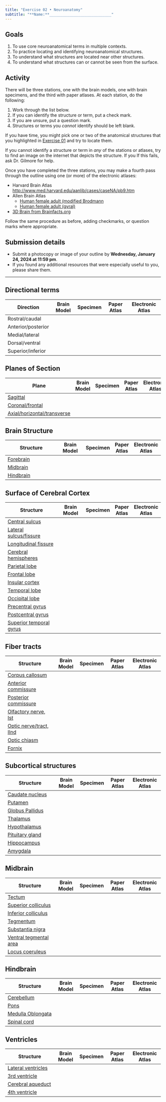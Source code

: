 ```yaml
---
title: "Exercise 02 • Neuroanatomy"
subtitle: "**Name:**____________________________"
---
```


## Goals

1. To use core neuroanatomical terms in multiple contexts.
2. To practice locating and identifying neuroanatomical structures.
3. To understand what structures are located near other structures.
4. To understand what structures can or cannot be seen from the surface.

## Activity

There will be three stations, one with the brain models, one with brain specimens, and the third with paper atlases.
At each station, do the following:

1. Work through the list below.
2. If you can identify the structure or term, put a check mark.
3. If you are unsure, put a question mark.
4. Structures or terms you *cannot* identify should be left blank.

::: {.callout-note}

If you have time, you might pick one or two of the anatomical structures that you highlighted in [Exercise 01](ex01.qmd) and try to locate them.

If you cannot identify a structure or term in *any* of the stations or atlases, try to find an image on the internet that depicts the structure.
If you 
If this fails, ask Dr. Gilmore for help.

:::

Once you have completed the three stations, you may make a fourth pass through the outline using one (or more) of the electronic atlases:

- Harvard Brain Atlas <http://www.med.harvard.edu/aanlib/cases/caseNA/pb9.htm>
- Allen Brain Atlas
  - [Human female adult (modified Brodmann](http://atlas.brain-map.org/atlas?atlas=265297126#atlas=265297126&plate=112360888&structure=10390&x=40320&y=46976&zoom=-7&resolution=124.49&z=3)
  - [Human female adult (gyral)](http://atlas.brain-map.org/atlas?atlas=138322605#atlas=138322605&plate=112360888&structure=10390&x=40320&y=46976&zoom=-7&resolution=124.49&z=3)
- [3D Brain from Brainfacts.org](https://www.brainfacts.org/3d-brain#intro=false&focus=Brain)
  
Follow the same procedure as before, adding checkmarks, or question marks where appropriate.

## Submission details

- Submit a photocopy or image of your outline by [**Wednesday, January 24, 2024 at 11:59 pm**]{.orange_due}.
- If you found any additional resources that were especially useful to you, please share them.

---

## Directional terms

| Direction          | Brain Model | Specimen | Paper Atlas | Electronic Atlas |
|--------------------|-------------|----------|-------------|------------------|
| Rostral/caudal     |             |          |             |                  |
| Anterior/posterior |             |          |             |                  |
| Medial/lateral     |             |          |             |                  |
| Dorsal/ventral     |             |          |             |                  |
| Superior/inferior  |             |          |             |                  |


## Planes of Section

| Plane                      | Brain Model | Specimen | Paper Atlas | Electronic Atlas |
|----------------------------|-------------|----------|-------|--------------|
| [Sagittal](https://en.wikipedia.org/wiki/Sagittal_plane)                   |             |          |       | |
| [Coronal/frontal](https://en.wikipedia.org/wiki/Coronal_plane) |             |          |       | |
| [Axial/horizontal/transverse](https://en.wikipedia.org/wiki/Transverse_plane)           |             |          |       | |

## Brain Structure

| Structure                  | Brain Model | Specimen | Paper Atlas | Electronic Atlas |
|----------------------------|-------------|----------|-------|--------------|
| [Forebrain](https://en.wikipedia.org/wiki/Prosencephalon)                  |             |          |       | |
| [Midbrain](https://en.wikipedia.org/wiki/Midbrain)                   |             |          |       | |
| [Hindbrain](https://en.wikipedia.org/wiki/Rhombencephalon)                  |             |          |       | |

## Surface of Cerebral Cortex

| Structure                  | Brain Model | Specimen | Paper Atlas | Electronic Atlas |
|----------------------------|-------------|----------|-------|--------------|
| [Central sulcus](https://en.wikipedia.org/wiki/Central_sulcus)             |             |          |       | |
| [Lateral sulcus/fissure](https://en.wikipedia.org/wiki/Lateral_sulcus)     |             |          |       | |
| [Longitudinal fissure](https://en.wikipedia.org/wiki/Medial_longitudinal_fissure)       |             |          |       | |
| [Cerebral hemispheres](https://en.wikipedia.org/wiki/Cerebral_hemisphere)       |             |          |       | |
| [Parietal lobe](https://en.wikipedia.org/wiki/Parietal_lobe)              |             |          |       | |
| [Frontal lobe](https://en.wikipedia.org/wiki/Frontal_lobe)               |             |          |       | |
| [Insular cortex](https://en.wikipedia.org/wiki/Insular_cortex)             |             |          |       | |
| [Temporal lobe](https://en.wikipedia.org/wiki/Temporal_lobe)              |             |          |       | |
| [Occipital lobe](https://en.wikipedia.org/wiki/Occipital_lobe)             |             |          |       | |
| [Precentral gyrus](https://en.wikipedia.org/wiki/Precentral_gyrus)           |             |          |       | |
| [Postcentral gyrus](https://en.wikipedia.org/wiki/Postcentral_gyrus)          |             |          |       | |
| [Superior temporal gyrus](https://en.wikipedia.org/wiki/Superior_temporal_gyrus)    |             |          |       | |

## Fiber tracts

| Structure                  | Brain Model | Specimen | Paper Atlas | Electronic Atlas |
|----------------------------|-------------|----------|-------------|------------------|
| [Corpus callosum](https://en.wikipedia.org/wiki/Corpus_callosum)            |             |          |       | |
| [Anterior commissure](https://en.wikipedia.org/wiki/Anterior_commissure)        |             |          |       | |
| [Posterior commissure](https://en.wikipedia.org/wiki/Posterior_commissure)       |             |          |       | |
| [Olfactory nerve, Ist](https://en.wikipedia.org/wiki/Olfactory_nerve)       |             |          |       | |
| [Optic nerve/tract, IInd](https://en.wikipedia.org/wiki/Optic_nerve)    |             |          |       | |
| [Optic chiasm](https://en.wikipedia.org/wiki/Optic_chiasm)               |             |          |       | |
| [Fornix](https://en.wikipedia.org/wiki/Fornix_\(neuroanatomy)                     |             |          |       | |

## Subcortical structures

| Structure                  | Brain Model | Specimen | Paper Atlas | Electronic Atlas |
|----------------------------|-------------|----------|-------------|------------------|
| [Caudate nucleus](https://en.wikipedia.org/wiki/Caudate_nucleus)            |             |          |       | |
| [Putamen](https://en.wikipedia.org/wiki/Putamen)                    |             |          |       | |
| [Globus Pallidus](https://en.wikipedia.org/wiki/Globus_pallidus)            |             |          |       | |
| [Thalamus](https://en.wikipedia.org/wiki/Thalamus)                   |             |          |       | |
| [Hypothalamus](https://en.wikipedia.org/wiki/Hypothalamus)               |             |          |       | |
| [Pituitary gland](https://en.wikipedia.org/wiki/Pituitary_gland)            |             |          |       | |
| [Hippocampus](https://en.wikipedia.org/wiki/Hippocampus)                |             |          |       | |
| [Amygdala](https://en.wikipedia.org/wiki/Amygdala)                   |             |          |       | |

## Midbrain

| Structure                  | Brain Model | Specimen | Paper Atlas | Electronic Atlas | 
|----------------------------|-------------|----------|-------------|------------------|
| [Tectum](https://en.wikipedia.org/wiki/Midbrain_tectum)                     |             |          |       | |
| [Superior colliculus](https://en.wikipedia.org/wiki/Superior_colliculus)        |             |          |       | |
| [Inferior colliculus](https://en.wikipedia.org/wiki/Inferior_colliculus)        |             |          |       | |
| [Tegmentum](https://en.wikipedia.org/wiki/Tegmentum)                  |             |          |       | |
| [Substantia nigra](https://en.wikipedia.org/wiki/Substantia_nigra)           |             |          |       | |
| [Ventral tegmental area](https://en.wikipedia.org/wiki/Ventral_tegmental_area)     |             |          |       | |
| [Locus coeruleus](https://en.wikipedia.org/wiki/Locus_coeruleus)            |             |          |       | |

## Hindbrain

| Structure                  | Brain Model | Specimen | Paper Atlas | Electronic Atlas |
|----------------------------|-------------|----------|-------------|------------------|
| [Cerebellum](https://en.wikipedia.org/wiki/Cerebellum)                 |             |          |       | | 
| [Pons](https://en.wikipedia.org/wiki/Pons)                       |             |          |       | |
| [Medulla Oblongata](https://en.wikipedia.org/wiki/Medulla_oblongata)          |             |          |       | |
| [Spinal cord](https://en.wikipedia.org/wiki/Spinal_cord)                |             |          |       | |

## Ventricles

| Structure                  | Brain Model | Specimen | Paper Atlas | Electronic Atlas |
|----------------------------|-------------|----------|-------------|------------------|
| [Lateral ventricles](https://en.wikipedia.org/wiki/Lateral_ventricles)         |             |          |       | |
| [3rd ventricle](https://en.wikipedia.org/wiki/Third_ventricle)              |             |          |       | |
| [Cerebral aqueduct](https://en.wikipedia.org/wiki/Cerebral_aqueduct)          |             |          |       | |
| [4th ventricle](https://en.wikipedia.org/wiki/Fourth_ventricle)              |             |          |       | |         
